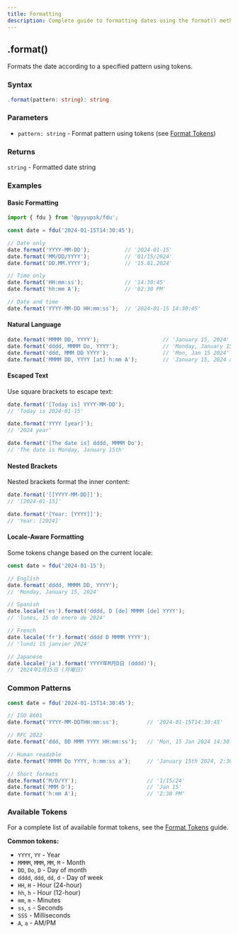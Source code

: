 ```yaml
---
title: Formatting
description: Complete guide to formatting dates using the format() method. Learn how to use format tokens like YYYY, MM, DD, HH, mm, ss to create custom date patterns, handle locale-aware formatting, escape text in date strings, and implement natural language date formatting with comprehensive examples.
---
```


## .format()

Formats the date according to a specified pattern using tokens.

### Syntax

```typescript
.format(pattern: string): string
```

### Parameters

- `pattern: string` - Format pattern using tokens (see [Format Tokens](/docs/format-tokens))

### Returns

`string` - Formatted date string

### Examples

#### Basic Formatting

```typescript
import { fdu } from '@pyyupsk/fdu';

const date = fdu('2024-01-15T14:30:45');

// Date only
date.format('YYYY-MM-DD');           // '2024-01-15'
date.format('MM/DD/YYYY');           // '01/15/2024'
date.format('DD.MM.YYYY');           // '15.01.2024'

// Time only
date.format('HH:mm:ss');             // '14:30:45'
date.format('hh:mm A');              // '02:30 PM'

// Date and time
date.format('YYYY-MM-DD HH:mm:ss');  // '2024-01-15 14:30:45'
```

#### Natural Language

```typescript
date.format('MMMM DD, YYYY');                    // 'January 15, 2024'
date.format('dddd, MMMM Do, YYYY');              // 'Monday, January 15th, 2024'
date.format('ddd, MMM DD YYYY');                 // 'Mon, Jan 15 2024'
date.format('MMMM DD, YYYY [at] h:mm A');        // 'January 15, 2024 at 2:30 PM'
```

#### Escaped Text

Use square brackets to escape text:

```typescript
date.format('[Today is] YYYY-MM-DD');
// 'Today is 2024-01-15'

date.format('YYYY [year]');
// '2024 year'

date.format('[The date is] dddd, MMMM Do');
// 'The date is Monday, January 15th'
```

#### Nested Brackets

Nested brackets format the inner content:

```typescript
date.format('[[YYYY-MM-DD]]');
// '[2024-01-15]'

date.format('[Year: [YYYY]]');
// 'Year: [2024]'
```

#### Locale-Aware Formatting

Some tokens change based on the current locale:

```typescript
const date = fdu('2024-01-15');

// English
date.format('dddd, MMMM DD, YYYY');
// 'Monday, January 15, 2024'

// Spanish
date.locale('es').format('dddd, D [de] MMMM [de] YYYY');
// 'lunes, 15 de enero de 2024'

// French
date.locale('fr').format('dddd D MMMM YYYY');
// 'lundi 15 janvier 2024'

// Japanese
date.locale('ja').format('YYYY年M月D日 (dddd)');
// '2024年1月15日 (月曜日)'
```

### Common Patterns

```typescript
const date = fdu('2024-01-15T14:30:45');

// ISO 8601
date.format('YYYY-MM-DDTHH:mm:ss');         // '2024-01-15T14:30:45'

// RFC 2822
date.format('ddd, DD MMM YYYY HH:mm:ss');   // 'Mon, 15 Jan 2024 14:30:45'

// Human readable
date.format('MMMM Do YYYY, h:mm:ss a');     // 'January 15th 2024, 2:30:45 pm'

// Short formats
date.format('M/D/YY');                      // '1/15/24'
date.format('MMM D');                       // 'Jan 15'
date.format('h:mm A');                      // '2:30 PM'
```

### Available Tokens

For a complete list of available format tokens, see the [Format Tokens](/docs/format-tokens) guide.

**Common tokens:**
- `YYYY`, `YY` - Year
- `MMMM`, `MMM`, `MM`, `M` - Month
- `DD`, `Do`, `D` - Day of month
- `dddd`, `ddd`, `dd`, `d` - Day of week
- `HH`, `H` - Hour (24-hour)
- `hh`, `h` - Hour (12-hour)
- `mm`, `m` - Minutes
- `ss`, `s` - Seconds
- `SSS` - Milliseconds
- `A`, `a` - AM/PM

